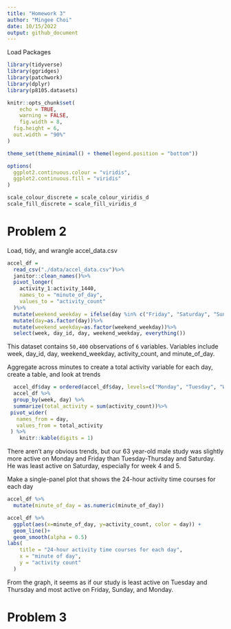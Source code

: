 ```yaml
---
title: "Homework 3"
author: "Mingee Choi"
date: 10/15/2022
output: github_document
---
```


Load Packages

```r
library(tidyverse)
library(ggridges)
library(patchwork)
library(dplyr)
library(p8105.datasets)

knitr::opts_chunk$set(
	echo = TRUE,
	warning = FALSE,
	fig.width = 8, 
  fig.height = 6,
  out.width = "90%"
)

theme_set(theme_minimal() + theme(legend.position = "bottom"))

options(
  ggplot2.continuous.colour = "viridis",
  ggplot2.continuous.fill = "viridis"
)

scale_colour_discrete = scale_colour_viridis_d
scale_fill_discrete = scale_fill_viridis_d
```

# Problem 2

Load, tidy, and wrangle accel_data.csv
```r
accel_df =
  read_csv("./data/accel_data.csv")%>%
  janitor::clean_names()%>%
  pivot_longer(
    activity_1:activity_1440,
    names_to = "minute_of_day",
    values_to = "activity_count"
  )%>%
  mutate(weekend_weekday = ifelse(day %in% c("Friday", "Saturday", "Sunday"), "weekend", "weekday"))%>%
  mutate(day=as.factor(day))%>%
  mutate(weekend_weekday=as.factor(weekend_weekday))%>%
  select(week, day_id, day, weekend_weekday, everything())
```

This dataset contains `50,400` observations of `6` variables. Variables include week, day_id, day, weekend_weekday, activity_count, and  minute_of_day.

Aggregate across minutes to create a total activity variable for each day, create a table, and look at trends
```r
  accel_df$day = ordered(accel_df$day, levels=c("Monday", "Tuesday", "Wednesday", "Thursday", "Friday", "Saturday", "Sunday"))
  accel_df %>%
  group_by(week, day) %>%
  summarize(total_activity = sum(activity_count))%>%
 pivot_wider(
   names_from = day,
   values_from = total_activity
 ) %>%
    knitr::kable(digits = 1)
```
There aren't any obvious trends, but our 63 year-old male study was slightly more active on Monday and Friday than Tuesday-Thursday and Saturday. He was least active on Saturday, especially for week 4 and 5.

Make a single-panel plot that shows the 24-hour activity time courses for each day
```r
accel_df %>%
  mutate(minute_of_day = as.numeric(minute_of_day))

accel_df %>%
  ggplot(aes(x=minute_of_day, y=activity_count, color = day)) + 
  geom_line()+
  geom_smooth(alpha = 0.5)
labs(
    title = "24-hour activity time courses for each day",
    x = "minute of day",
    y = "activity count"
  ) 
```
From the graph, it seems as if our study is least active on Tuesday and Thursday and most active on Friday, Sunday, and Monday.


# Problem 3







